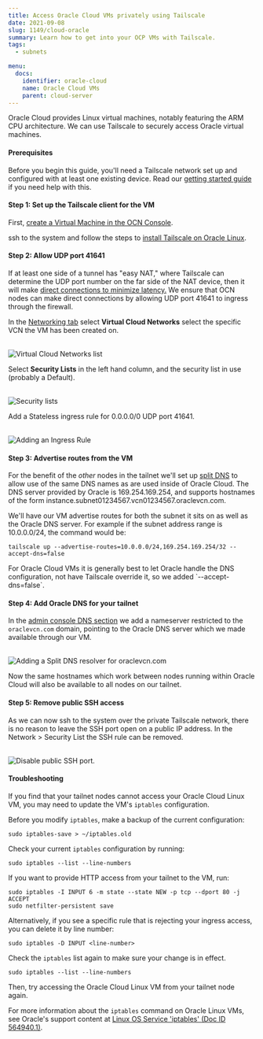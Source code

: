 ```yaml
---
title: Access Oracle Cloud VMs privately using Tailscale
date: 2021-09-08
slug: 1149/cloud-oracle
summary: Learn how to get into your OCP VMs with Tailscale.
tags:
  - subnets

menu:
  docs:
    identifier: oracle-cloud
    name: Oracle Cloud VMs
    parent: cloud-server
---
```


Oracle Cloud provides Linux virtual machines, notably featuring the ARM CPU architecture.
We can use Tailscale to securely access Oracle virtual machines.

#### Prerequisites

Before you begin this guide, you'll need a Tailscale network set up and configured with at
least one existing device. Read our [getting started guide](/kb/1017/install)
if you need help with this.

#### Step 1: Set up the Tailscale client for the VM

First, [create a Virtual Machine in the OCN Console](https://cloud.oracle.com/compute/instances/create).

ssh to the system and follow the steps to
[install Tailscale on Oracle Linux](/kb/1031/install-linux/).

#### Step 2: Allow UDP port 41641

If at least one side of a tunnel has "easy NAT," where Tailscale can determine the UDP port
number on the far side of the NAT device, then it will make
[direct connections to minimize latency.](/blog/how-tailscale-works/)
We ensure that OCN nodes can make direct connections by allowing UDP port 41641 to ingress
through the firewall.

In the [Networking tab](https://cloud.oracle.com/networking/vcns/) select **Virtual Cloud Networks**
select the specific VCN the VM has been created on.

<br />
<Image
  className="bordered"
  alt="Virtual Cloud Networks list"
  width={1274}
  height={786}
  src="/images/solutions/cloud-oracle/ocn-virtual-networks.jpg"
/>

Select **Security Lists** in the left hand column, and the security list in use (probably
a Default).

<br />
<Image
  src="/images/solutions/cloud-oracle/ocn-security-lists.jpg"
  className="bordered"
  alt="Security lists"
  width={778}
  height={570}
/>

Add a Stateless ingress rule for 0.0.0.0/0 UDP port 41641.

<br />
<Image
  src="/images/solutions/cloud-oracle/ocn-ingress-rule.jpg"
  className="bordered"
  alt="Adding an Ingress Rule"
  width={1372}
  height={1094}
/>

#### Step 3: Advertise routes from the VM

For the benefit of the _other_ nodes in the tailnet we'll set up
[split DNS](/kb/1054/dns/#using-dns-settings-in-the-admin-panel) to allow
use of the same DNS names as are used inside of Oracle Cloud. The DNS server provided by Oracle
is 169.254.169.254, and supports hostnames of the form instance.subnet01234567.vcn01234567.oraclevcn.com.

We'll have our VM advertise routes for both the subnet it sits on as well as the Oracle DNS
server. For example if the subnet address range is 10.0.0.0/24, the command would be:

```
tailscale up --advertise-routes=10.0.0.0/24,169.254.169.254/32 --accept-dns=false
```

<Note>
  For Oracle Cloud VMs it is generally best to let Oracle handle the DNS configuration, not have
  Tailscale override it, so we added `--accept-dns=false`.
</Note>

#### Step 4: Add Oracle DNS for your tailnet

In the [admin console DNS section](https://login.tailscale.com/admin/dns) we add a nameserver
restricted to the `oraclevcn.com` domain, pointing to the Oracle DNS server which we
made available through our VM.

<br />
<Image
  alt="Adding a Split DNS resolver for oraclevcn.com"
  width={1046}
  height={1050}
  src="/images/solutions/cloud-oracle/ocn-nameserver.jpg"
/>

Now the same hostnames which work between nodes running within Oracle Cloud will also be available
to all nodes on our tailnet.

#### Step 5: Remove public SSH access

As we can now ssh to the system over the private Tailscale network, there is no reason to leave
the SSH port open on a public IP address. In the Network > Security List the SSH rule can be
removed.

<br />
<Image
  height={563}
  src="/images/solutions/cloud-oracle/ocn-remove-ssh.png"
  className="bordered"
  alt="Disable public SSH port."
  width={1200}
/>

#### Troubleshooting

If you find that your tailnet nodes cannot access your Oracle Cloud Linux VM, you may need to update
the VM's `iptables` configuration.

Before you modify `iptables`, make a backup of the current configuration:

```
sudo iptables-save > ~/iptables.old
```

Check your current `iptables` configuration by running:

```
sudo iptables --list --line-numbers
```

If you want to provide HTTP access from your tailnet to the VM, run:

```
sudo iptables -I INPUT 6 -m state --state NEW -p tcp --dport 80 -j ACCEPT
sudo netfilter-persistent save
```

Alternatively, if you see a specific rule that is rejecting your ingress access, you can delete it
by line number:

```
sudo iptables -D INPUT <line-number>
```

Check the `iptables` list again to make sure your change is in effect.

```
sudo iptables --list --line-numbers
```

Then, try accessing the Oracle Cloud Linux VM from your tailnet node again.

For more information about the `iptables` command on Oracle Linux VMs, see Oracle's support content
at [Linux OS Service 'iptables' (Doc ID 564940.1)][oracle-support-doc].

[oracle-support-doc]: https://support.oracle.com/knowledge/Oracle%20Linux%20and%20Virtualization/564940_1.html
